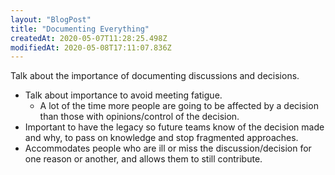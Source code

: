```yaml
---
layout: "BlogPost"
title: "Documenting Everything"
createdAt: 2020-05-07T11:28:25.498Z
modifiedAt: 2020-05-08T17:11:07.836Z
---
```


Talk about the importance of documenting discussions and decisions.

- Talk about importance to avoid meeting fatigue.
  - A lot of the time more people are going to be affected by a decision than those with opinions/control of the decision.
- Important to have the legacy so future teams know of the decision made and why, to pass on knowledge and stop fragmented approaches.
- Accommodates people who are ill or miss the discussion/decision for one reason or another, and allows them to still contribute.
